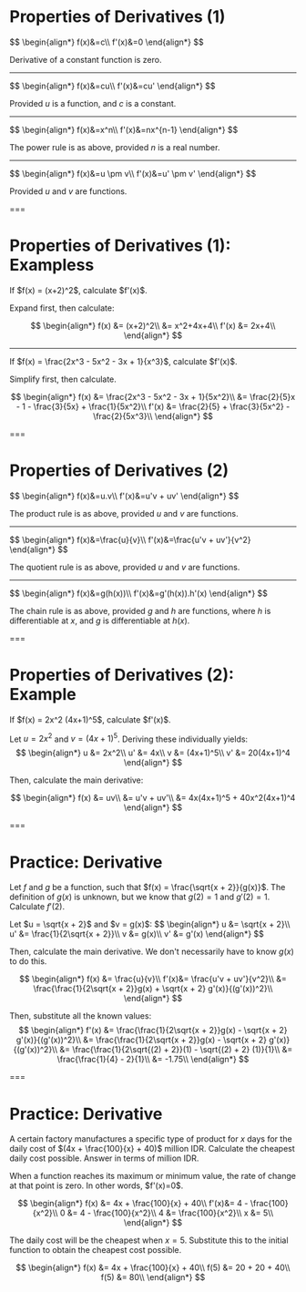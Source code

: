 # Properties of Derivatives (1)

<Formula>
$$
\begin{align*}
f(x)&=c\\
f'(x)&=0
\end{align*}
$$
</Formula>

Derivative of a constant function is zero.

---

<Formula>
$$
\begin{align*}
f(x)&=cu\\
f'(x)&=cu'
\end{align*}
$$
</Formula>

Provided $u$ is a function, and $c$ is a constant.

---

<Formula>
$$
\begin{align*}
f(x)&=x^n\\
f'(x)&=nx^{n-1}
\end{align*}
$$
</Formula>

The power rule is as above, provided $n$ is a real number.

---

<Formula>
$$
\begin{align*}
f(x)&=u \pm v\\
f'(x)&=u' \pm v'
\end{align*}
$$
</Formula>

Provided $u$ and $v$ are functions.

===

# Properties of Derivatives (1): Exampless

<Example>
If $f(x) = (x+2)^2$, calculate $f'(x)$.
</Example>

Expand first, then calculate:

$$
\begin{align*}
f(x) &= (x+2)^2\\
&= x^2+4x+4\\
f'(x) &= 2x+4\\
\end{align*}
$$

---

<Example>
If $f(x) = \frac{2x^3 - 5x^2 - 3x + 1}{x^3}$, calculate $f'(x)$.
</Example>

Simplify first, then calculate.

$$
\begin{align*}
f(x) &= \frac{2x^3 - 5x^2 - 3x + 1}{5x^2}\\
&= \frac{2}{5}x - 1 - \frac{3}{5x} + \frac{1}{5x^2}\\
f'(x) &= \frac{2}{5} + \frac{3}{5x^2} - \frac{2}{5x^3}\\
\end{align*}
$$

===

# Properties of Derivatives (2)

<Formula>
$$
\begin{align*}
f(x)&=u.v\\
f'(x)&=u'v + uv'
\end{align*}
$$
</Formula>

The product rule is as above, provided $u$ and $v$ are functions.

---

<Formula>
$$
\begin{align*}
f(x)&=\frac{u}{v}\\
f'(x)&=\frac{u'v + uv'}{v^2}
\end{align*}
$$
</Formula>

The quotient rule is as above, provided $u$ and $v$ are functions.

---

<Formula>
$$
\begin{align*}
f(x)&=g(h(x))\\
f'(x)&=g'(h(x)).h'(x)
\end{align*}
$$
</Formula>

The chain rule is as above, provided $g$ and $h$ are functions, where $h$ is differentiable at $x$, and $g$ is differentiable at $h(x)$.

===

# Properties of Derivatives (2): Example

<Example>
If $f(x) = 2x^2 (4x+1)^5$, calculate $f'(x)$.
</Example>

Let $u = 2x^2$ and $v = (4x+1)^5$. Deriving these individually yields:
$$
\begin{align*}
u &= 2x^2\\
u' &= 4x\\
v &= (4x+1)^5\\
v' &= 20(4x+1)^4 
\end{align*}
$$

Then, calculate the main derivative:

$$
\begin{align*}
f(x) &= uv\\
&= u'v + uv'\\
&= 4x(4x+1)^5 + 40x^2(4x+1)^4
\end{align*}
$$

===

# **Practice**: Derivative

Let $f$ and $g$ be a function, such that $f(x) = \frac{\sqrt{x + 2}}{g(x)}$. The definition of $g(x)$ is unknown, but we know that $g(2) = 1$ and $g'(2) = 1$. Calculate $f'(2)$.

<Practice id="derivative-1" answer="-1.75" />

<Explanation>
Let $u = \sqrt{x + 2}$ and $v = g(x)$:
$$
\begin{align*}
u &= \sqrt{x + 2}\\
u' &= \frac{1}{2\sqrt{x + 2}}\\
v &= g(x)\\
v' &= g'(x)
\end{align*}
$$

Then, calculate the main derivative. We don't necessarily have to know $g(x)$ to do this.

$$
\begin{align*}
f(x) &= \frac{u}{v}\\
f'(x)&= \frac{u'v + uv'}{v^2}\\
&= \frac{\frac{1}{2\sqrt{x + 2}}g(x) + \sqrt{x + 2} g'(x)}{(g'(x))^2}\\
\end{align*}
$$

Then, substitute all the known values:
$$
\begin{align*}
f'(x) &= \frac{\frac{1}{2\sqrt{x + 2}}g(x) - \sqrt{x + 2} g'(x)}{(g'(x))^2}\\
&= \frac{\frac{1}{2\sqrt{x + 2}}g(x) - \sqrt{x + 2} g'(x)}{(g'(x))^2}\\
&= \frac{\frac{1}{2\sqrt{(2) + 2}}(1) - \sqrt{(2) + 2} (1)}{1}\\
&= \frac{\frac{1}{4} - 2}{1}\\
&= -1.75\\
\end{align*}
$$
</Explanation>

===

# **Practice**: Derivative

A certain factory manufactures a specific type of product for $x$ days for the daily cost of $(4x + \frac{100}{x} + 40)$ million IDR. Calculate the cheapest daily cost possible. Answer in terms of million IDR.

<Practice id="derivative-2" answer="80" />

<Explanation>
When a function reaches its maximum or minimum value, the rate of change at that point is zero. In other words, $f'(x)=0$.

$$
\begin{align*}
f(x) &= 4x + \frac{100}{x} + 40\\
f'(x)&= 4 - \frac{100}{x^2}\\
0 &= 4 - \frac{100}{x^2}\\
4 &= \frac{100}{x^2}\\
x &= 5\\
\end{align*}
$$

The daily cost will be the cheapest when $x=5$. Substitute this to the initial function to obtain the cheapest cost possible.

$$
\begin{align*}
f(x) &= 4x + \frac{100}{x} + 40\\
f(5) &= 20 + 20 + 40\\
f(5) &= 80\\
\end{align*}
$$
</Explanation>